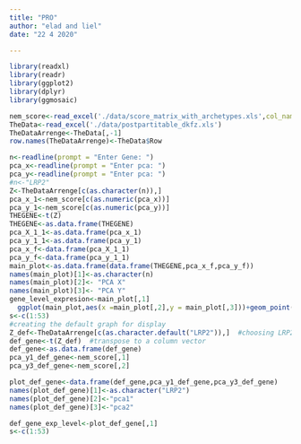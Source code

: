 ---
title: "PRO"
author: "elad and liel"
date: "22 4 2020"

---
```{r}
library(readxl)
library(readr)
library(ggplot2)
library(dplyr)
library(ggmosaic)
```

```{r}
nem_score<-read_excel('./data/score_matrix_with_archetypes.xls',col_name=FALSE)
TheData<-read_excel('./data/postpartitable_dkfz.xls')
TheDataArrenge<-TheData[,-1]
row.names(TheDataArrenge)<-TheData$Row
```

```{r}
n<-readline(prompt = "Enter Gene: ")
pca_x<-readline(prompt = "Enter pca: ")
pca_y<-readline(prompt = "Enter pca: ")
#n<-"LRP2"
Z<-TheDataArrenge[c(as.character(n)),]
pca_x_1<-nem_score[c(as.numeric(pca_x))]
pca_y_1<-nem_score[c(as.numeric(pca_y))]
THEGENE<-t(Z)
THEGENE<-as.data.frame(THEGENE)
pca_X_1_1<-as.data.frame(pca_x_1)
pca_y_1_1<-as.data.frame(pca_y_1)
pca_x_f<-data.frame(pca_X_1_1)
pca_y_f<-data.frame(pca_y_1_1)
main_plot<-as.data.frame(data.frame(THEGENE,pca_x_f,pca_y_f))
names(main_plot)[1]<-as.character(n)
names(main_plot)[2]<- "PCA X"
names(main_plot)[3]<- "PCA Y"
gene_level_expresion<-main_plot[,1]
  ggplot(main_plot,aes(x =main_plot[,2],y = main_plot[,3]))+geom_point(aes( color=gene_level_expresion,size=gene_level_expresion))+ggtitle(as.character(n))+theme(plot.title = element_text(colour="red", size="14", face="bold.italic"))+scale_colour_gradient(low = "green", high = "red")+xlab(as.numeric(pca_x))+ylab(as.numeric(pca_y))
s<-c(1:53)
#creating the default graph for display
Z_def<-TheDataArrenge[c(as.character.default("LRP2")),]  #choosing LRP2 as the default gene
def_gene<-t(Z_def)  #transpose to a column vector
def_gene<-as.data.frame(def_gene)
pca_y1_def_gene<-nem_score[,1]
pca_y3_def_gene<-nem_score[,2]

plot_def_gene<-data.frame(def_gene,pca_y1_def_gene,pca_y3_def_gene)
names(plot_def_gene)[1]<-as.character("LRP2")
names(plot_def_gene)[2]<-"pca1"
names(plot_def_gene)[3]<-"pca2"

def_gene_exp_level<-plot_def_gene[,1]
s<-c(1:53)
```





